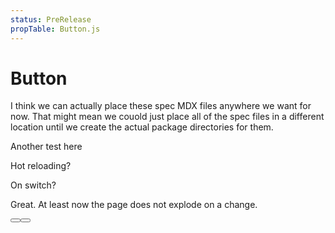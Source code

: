 ```yaml
---
status: PreRelease
propTable: Button.js
---
```


# Button

I think we can actually place these spec MDX files anywhere we want for now. That might mean we couold just place all of the spec files in a different location until we create the actual package directories for them.

Another test here

Hot reloading?

On switch?

Great. At least now the page does not explode on a change.

<Props of={Button} />

<Playground test='test'>
  <Button content='Docz Demo' />
</Playground>

<Playground>
  <Button content='Positive' outcome='positive' />
</Playground>
